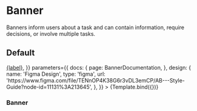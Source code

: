 <!--- BannerDemo.stories.mdx --->




<Meta
  title="Components/Feedback/Banner"
  component={BannerDemo}
  decorators={[withDesign]}
/>



# Banner

Banners inform users about a task and can contain information, require decisions, or involve multiple tasks.

## Default

<Canvas>
  <Story
    name="Banner"
    args={{
      header: 'Header',
      body: 'Lorem ipsum dolor sit amet, consectetur adipiscing elit. Mauris eleifend malesuada ornare.',
      icon: 'warning',
      status: 'default',
      button: {
        link: '#',
        target: '',
        label: 'Learn More'
      },
      linkRenderer: ({link, label, target}) => <a target={target} href={link}>{label}</a>,
    }}
    parameters={{ 
       docs: {
      page: BannerDocumentation,
      },
      design: {
        name: 'Figma Design',
        type: 'figma',
        url:
          'https://www.figma.com/file/TENnOP4K38G6r3vDL3emCP/AB---Style-Guide?node-id=11131%3A213645',
      },
    }}
  >
    {Template.bind({})}
  </Story>
</Canvas>


### Banner

<ArgsTable of={Banner} />

